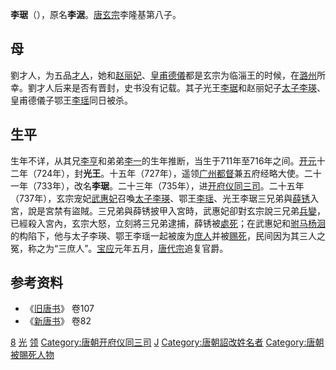 '''李琚'''（{{bd|710年代|?|737年|catIdx=L}}），原名'''李涺'''。[[唐玄宗|唐玄宗]]李隆基第八子。
==母==
劉才人，为五品[[才人|才人]]，她和[[赵丽妃|赵丽妃]]、[[皇甫德儀|皇甫德儀]]都是玄宗为临淄王的时候，在[[潞州|潞州]]所幸。劉才人后来是否有晋封，史书没有记载。其子光王[[李琚|李琚]]和赵丽妃子[[太子|太子]][[李瑛_(唐朝)|李瑛]]、皇甫德儀子鄂王[[李瑶_(唐朝)|李瑶]]同日被杀。
==生平==
生年不详，从其兄[[唐肅宗|李亨]]和弟弟[[李一_(夏王)|李一]]的生年推断，当生于711年至716年之间。[[开元|开元]]十二年（724年），封'''光王'''。十五年（727年），遥领[[广州|广州]][[都督|都督]]兼五府经略大使。二十一年（733年），改名'''李琚'''。二十三年（735年），进[[开府仪同三司|开府仪同三司]]。二十五年（737年），玄宗宠妃[[貞順皇后_(唐朝)|武惠妃]]召喚[[储君|太子]][[李瑛_(唐朝)|李瑛]]、鄂王[[李瑶_(唐朝)|李瑶]]、光王李琚三兄弟與[[薛锈|薛锈]]入宮，說是宮禁有盜賊。三兄弟與薛锈披甲入宮時，武惠妃卻對玄宗說三兄弟[[兵變|兵變]]，已經殺入宮內，玄宗大怒，立刻將三兄弟逮捕，薛锈被[[處死|處死]]；在武惠妃和[[驸马|驸马]][[杨洄|杨洄]]的构陷下，他与太子李瑛、鄂王李瑶一起被废为[[庶人|庶人]]并被[[赐死|赐死]]，民间因为其三人之冤，称之为“三庶人”。[[宝应_(年号)|宝应]]元年五月，[[唐代宗|唐代宗]]追复官爵。

== 参考资料 ==
*《[[旧唐书|旧唐书]]》 卷107
*《[[新唐书|新唐书]]》 卷82
{{唐玄宗皇室}}
{{DEFAULTSORT:L}}
[[Category:唐玄宗皇子|8]]
[[Category:唐朝宗室国王|光]]
[[Category:唐朝广州都督|领]]
[[Category:唐朝开府仪同三司|Category:唐朝开府仪同三司]]
[[Category:李姓|J]]
[[Category:唐朝詔改姓名者|Category:唐朝詔改姓名者]]
[[Category:唐朝被賜死人物|Category:唐朝被賜死人物]]
